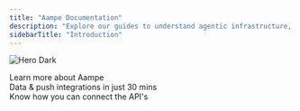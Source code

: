 ```yaml
---
title: "Aampe Documentation"
description: "Explore our guides to understand agentic infrastructure, integrate Aampe, and access API references to get started fast."
sidebarTitle: "Introduction"
---
```


<img
  className="hidden dark:block"
  src="/images/hero-dark.png"
  alt="Hero Dark"
/>

<div className="mb-10">
<Card title="Knowledge Hub" href="/knowledge-hub/introduction" img="/images/Knowaampe.webp" cta="See Details">
  Learn more about Aampe
</Card>

</div>

<div className="mb-10">
<Card title="Integration" href="/integration/introduction" img="/images/DataPushIntegrations.webp" cta="See Details">
  Data & push integrations in just 30 mins
</Card>

</div>

<Card title="Api Reference" href="/api-reference/introduction" img="/images/ApiReferences.webp" cta="See Details">
  Know how you can connect the API's
</Card>